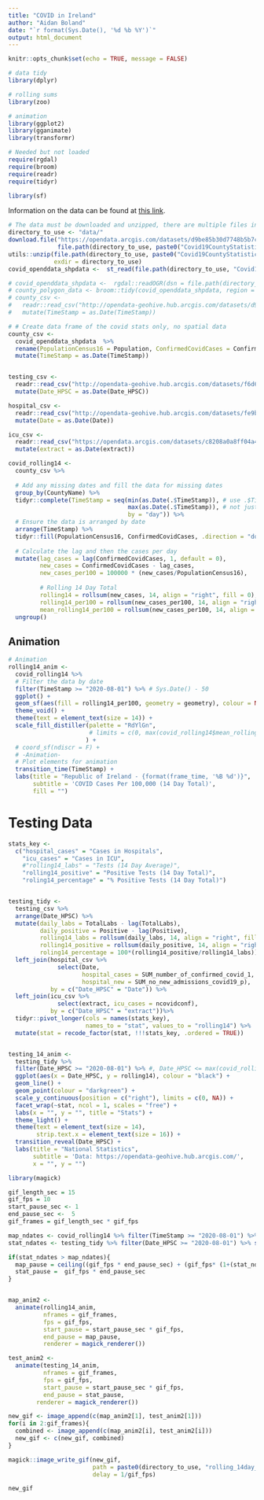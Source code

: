 ```yaml
---
title: "COVID in Ireland"
author: "Aidan Boland"
date: "`r format(Sys.Date(), '%d %b %Y')`"
output: html_document
---
```


```r
knitr::opts_chunk$set(echo = TRUE, message = FALSE)

# data tidy
library(dplyr)

# rolling sums
library(zoo)

# animation
library(ggplot2)
library(gganimate)
library(transformr)

# Needed but not loaded
require(rgdal)
require(broom)
require(readr)
require(tidyr)

library(sf)
```

Information on the data can be found at [this link](https://data.gov.ie/dataset/covid19countystatisticshpscireland).

```r
# The data must be downloaded and unzipped, there are multiple files in the zip which are needed
directory_to_use <- "data/"
download.file("https://opendata.arcgis.com/datasets/d9be85b30d7748b5b7c09450b8aede63_0.zip?outSR=%7B%22latestWkid%22%3A3857%2C%22wkid%22%3A102100%7D", 
              file.path(directory_to_use, paste0("Covid19CountyStatisticsHPSCIreland_", Sys.Date(),".zip")))
utils::unzip(file.path(directory_to_use, paste0("Covid19CountyStatisticsHPSCIreland_", Sys.Date(),".zip")),
             exdir = directory_to_use)
covid_openddata_shpdata <-  st_read(file.path(directory_to_use, "Covid19CountyStatisticsHPSCIreland.shp"), stringsAsFactors = F)

# covid_openddata_shpdata <-  rgdal::readOGR(dsn = file.path(directory_to_use, "Covid19CountyStatisticsHPSCIreland.shp"), stringsAsFactors = F)
# county_polygon_data <- broom::tidy(covid_openddata_shpdata, region = "CountyName")
# county_csv <- 
#   readr::read_csv("http://opendata-geohive.hub.arcgis.com/datasets/d9be85b30d7748b5b7c09450b8aede63_0.csv?outSR={%22latestWkid%22:3857,%22wkid%22:102100}") %>%
#   mutate(TimeStamp = as.Date(TimeStamp))
```


```r
# # Create data frame of the covid stats only, no spatial data
county_csv <-
  covid_openddata_shpdata  %>%
  rename(PopulationCensus16 = Population, ConfirmedCovidCases = ConfirmedC) %>%
  mutate(TimeStamp = as.Date(TimeStamp))


testing_csv <- 
  readr::read_csv("http://opendata-geohive.hub.arcgis.com/datasets/f6d6332820ca466999dbd852f6ad4d5a_0.csv?outSR={%22latestWkid%22:3857,%22wkid%22:102100}") %>%
  mutate(Date_HPSC = as.Date(Date_HPSC))

hospital_csv <- 
  readr::read_csv("http://opendata-geohive.hub.arcgis.com/datasets/fe9bb23592ec4142a4f4c2c9bd32f749_0.csv?outSR={%22latestWkid%22:4326,%22wkid%22:4326}") %>%
  mutate(Date = as.Date(Date))

icu_csv <- 
  readr::read_csv("https://opendata.arcgis.com/datasets/c8208a0a8ff04a45b2922ae69e9b2206_0.csv") %>%
  mutate(extract = as.Date(extract))


```


```r
covid_rolling14 <- 
  county_csv %>%
  
  # Add any missing dates and fill the data for missing dates
  group_by(CountyName) %>%
  tidyr::complete(TimeStamp = seq(min(as.Date(.$TimeStamp)), # use .$TimeStamp to get global data min 
                                  max(as.Date(.$TimeStamp)), # not just the min for the group_by var
                                  by = "day")) %>%
  # Ensure the data is arranged by date
  arrange(TimeStamp) %>%
  tidyr::fill(PopulationCensus16, ConfirmedCovidCases, .direction = "down") %>%
  
  # Calculate the lag and then the cases per day
  mutate(lag_cases = lag(ConfirmedCovidCases, 1, default = 0),
         new_cases = ConfirmedCovidCases - lag_cases,
         new_cases_per100 = 100000 * (new_cases/PopulationCensus16),
         
         # Rolling 14 Day Total
         rolling14 = rollsum(new_cases, 14, align = "right", fill = 0),
         rolling14_per100 = rollsum(new_cases_per100, 14, align = "right", fill = 0),
         mean_rolling14_per100 = rollsum(new_cases_per100, 14, align = "right", fill = 0)/14) %>%
  ungroup()
```



## Animation

```r
# Animation
rolling14_anim <- 
  covid_rolling14 %>%
  # Filter the data by date
  filter(TimeStamp >= "2020-08-01") %>% # Sys.Date() - 50
  ggplot() + 
  geom_sf(aes(fill = rolling14_per100, geometry = geometry), colour = NA) + 
  theme_void() +
  theme(text = element_text(size = 14)) +
  scale_fill_distiller(palette = "RdYlGn",
                       # limits = c(0, max(covid_rolling14$mean_rolling14_per100))
                      ) +
  # coord_sf(ndiscr = F) +
  # -Animation-
  # Plot elements for animation
  transition_time(TimeStamp) +
  labs(title = "Republic of Ireland - {format(frame_time, '%B %d')}",
       subtitle = 'COVID Cases Per 100,000 (14 Day Total)', 
       fill = "")
```



# Testing Data

```r
stats_key <- 
  c("hospital_cases" = "Cases in Hospitals",
    "icu_cases" = "Cases in ICU",
    #"rolling14_labs" = "Tests (14 Day Average)", 
    "rolling14_positive" = "Positive Tests (14 Day Total)",
    "roling14_percentage" = "% Positive Tests (14 Day Total)")


testing_tidy <- 
  testing_csv %>%
  arrange(Date_HPSC) %>%
  mutate(daily_labs = TotalLabs - lag(TotalLabs),
         daily_positive = Positive - lag(Positive),
         rolling14_labs = rollsum(daily_labs, 14, align = "right", fill = 0),
         rolling14_positive = rollsum(daily_positive, 14, align = "right", fill = 0),
         roling14_percentage = 100*(rolling14_positive/rolling14_labs)) %>%
  left_join(hospital_csv %>%
              select(Date, 
                     hospital_cases = SUM_number_of_confirmed_covid_1,
                     hospital_new = SUM_no_new_admissions_covid19_p),
            by = c("Date_HPSC" = "Date")) %>%
  left_join(icu_csv %>%
              select(extract, icu_cases = ncovidconf),
            by = c("Date_HPSC" = "extract"))%>%
  tidyr::pivot_longer(cols = names(stats_key), 
                      names_to = "stat", values_to = "rolling14") %>%
  mutate(stat = recode_factor(stat, !!!stats_key, .ordered = TRUE))


testing_14_anim <- 
  testing_tidy %>%  
  filter(Date_HPSC >= "2020-08-01") %>% #, Date_HPSC <= max(covid_rolling14$TimeStamp)
  ggplot(aes(x = Date_HPSC, y = rolling14), colour = "black") +
  geom_line() +
  geom_point(colour = "darkgreen") +
  scale_y_continuous(position = c("right"), limits = c(0, NA)) +
  facet_wrap(~stat, ncol = 1, scales = "free") +
  labs(x = "", y = "", title = "Stats") +
  theme_light() +
  theme(text = element_text(size = 14),
        strip.text.x = element_text(size = 16)) +
  transition_reveal(Date_HPSC) + 
  labs(title = "National Statistics",
       subtitle = 'Data: https://opendata-geohive.hub.arcgis.com/',
       x = "", y = "")
```




```r
library(magick)

gif_length_sec = 15
gif_fps = 10
start_pause_sec <- 1
end_pause_sec <-  5
gif_frames = gif_length_sec * gif_fps

map_ndates <- covid_rolling14 %>% filter(TimeStamp >= "2020-08-01") %>% select(TimeStamp) %>% distinct() %>% nrow()
stat_ndates <- testing_tidy %>% filter(Date_HPSC >= "2020-08-01") %>% select(Date_HPSC) %>% distinct() %>% nrow()

if(stat_ndates > map_ndates){
  map_pause = ceiling((gif_fps * end_pause_sec) + (gif_fps* (1+(stat_ndates - map_ndates)/map_ndates)))
  stat_pause =  gif_fps * end_pause_sec
}


map_anim2 <- 
  animate(rolling14_anim, 
          nframes = gif_frames, 
          fps = gif_fps,
          start_pause = start_pause_sec * gif_fps, 
          end_pause = map_pause,
          renderer = magick_renderer())

test_anim2 <- 
  animate(testing_14_anim,
          nframes = gif_frames, 
          fps = gif_fps,
          start_pause = start_pause_sec * gif_fps, 
          end_pause = stat_pause, 
        renderer = magick_renderer())

new_gif <- image_append(c(map_anim2[1], test_anim2[1]))
for(i in 2:gif_frames){
  combined <- image_append(c(map_anim2[i], test_anim2[i]))
  new_gif <- c(new_gif, combined)
}

magick::image_write_gif(new_gif, 
                        path = paste0(directory_to_use, "rolling_14day_combined_", Sys.Date(),".gif"),
                        delay = 1/gif_fps)

new_gif
```
